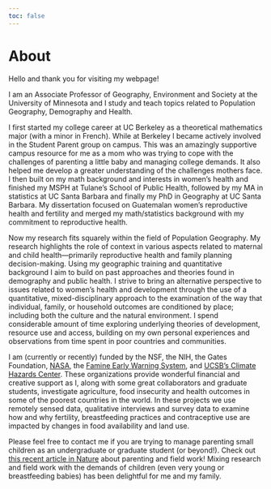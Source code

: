 ```yaml
---
toc: false
---
```


# About 

Hello and thank you for visiting my webpage!

I am an Associate Professor of Geography, Environment and Society at the University of Minnesota and I study and teach topics related to Population Geography, Demography and Health.

I first started my college career at UC Berkeley as a theoretical mathematics major (with a minor in French). While at Berkeley I became actively involved in the Student Parent group on campus. This was an amazingly supportive campus resource for me as a mom who was trying to cope with the challenges of parenting a little baby and managing college demands. It also helped me develop a greater understanding of the challenges mothers face. I then built on my math background and interests in women’s health and finished my MSPH at Tulane’s School of Public Health, followed by my MA in statistics at UC Santa Barbara and finally my PhD in Geography at UC Santa Barbara. My dissertation focused on Guatemalan women’s reproductive health and fertility and merged my math/statistics background with my commitment to reproductive health.

Now my research fits squarely within the field of Population Geography. My research highlights the role of context in various aspects related to maternal and child health—primarily reproductive health and family planning decision-making. Using my geographic training and quantitative background I aim to build on past approaches and theories found in demography and public health. I strive to bring an alternative perspective to issues related to women’s health and development through the use of a quantitative, mixed-disciplinary approach to the examination of the way that individual, family, or household outcomes are conditioned by place; including both the culture and the natural environment. I spend considerable amount of time exploring underlying theories of development, resource use and access, building on my own personal experiences and observations from time spent in poor countries and communities.

I am (currently or recently) funded by the NSF, the NIH, the Gates Foundation, [NASA](http://lcluc.umd.edu/), the [Famine Early Warning System](http://www.fews.net/), and [UCSB’s Climate Hazards Center](http://chg.geog.ucsb.edu/). These organizations provide wonderful financial and creative support as I, along with some great collaborators and graduate students, investigate agriculture, food insecurity and health outcomes in some of the poorest countries in the world. In these projects we use remotely sensed data, qualitative interviews and survey data to examine how and why fertility, breastfeeding practices and contraceptive use are impacted by changes in food availability and land use.

Please feel free to contact me if you are trying to manage parenting small children as an undergraduate or graduate student (or beyond!). Check out [this recent article in Nature](https://www.nature.com/articles/d41586-019-01909-w) about parenting and field work! Mixing research and field work with the demands of children (even very young or breastfeeding babies) has been delightful for me and my family.

